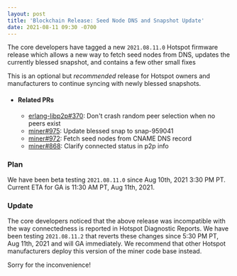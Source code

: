 ```yaml
---
layout: post
title: 'Blockchain Release: Seed Node DNS and Snapshot Update'
date: 2021-08-11 09:30 -0700
---
```


The core developers have tagged a new `2021.08.11.0` Hotspot firmware release which allows a new way
to fetch seed nodes from DNS, updates the currently blessed snapshot, and contains a few other small
fixes

<!--truncate-->

This is an optional but _recommended_ release for Hotspot owners and manufacturers to continue
syncing with newly blessed snapshots.

- #### Related PRs

  - [erlang-libp2p#370](https://github.com/helium/erlang-libp2p/pull/370): Don't crash random peer
    selection when no peers exist
  - [miner#975](https://github.com/helium/miner/pull/975): Update blessed snap to snap-959041
  - [miner#972](https://github.com/helium/miner/pull/975): Fetch seed nodes from CNAME DNS record
  - [miner#868](https://github.com/helium/miner/pull/868): Clarify connected status in p2p info

### Plan

We have been beta testing `2021.08.11.0` since Aug 10th, 2021 3:30 PM PT. Current ETA for GA is
11:30 AM PT, Aug 11th, 2021.

### Update

The core developers noticed that the above release was incompatible with the way connectedness is
reported in Hotspot Diagnostic Reports. We have been testing `2021.08.11.2` that reverts these
changes since 5:30 PM PT, Aug 11th, 2021 and will GA immediately. We recommend that other Hotspot
manufacturers deploy this version of the miner code base instead.

Sorry for the inconvenience!
